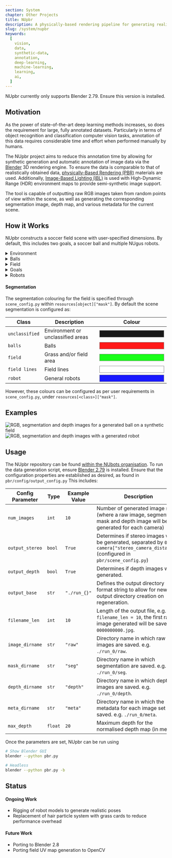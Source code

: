 ```yaml
---
section: System
chapter: Other Projects
title: NUpbr
description: A physically-based rendering pipeline for generating realistic semi-synthetic data.
slug: /system/nupbr
keywords:
  [
    vision,
    data,
    synthetic-data,
    annotation,
    deep-learning,
    machine-learning,
    learning,
    ai,
  ]
---
```


<Alert type='warning'>
  NUpbr currently only supports Blender 2.79. Ensure this version is installed.
</Alert>

## Motivation

As the power of state-of-the-art deep learning methods increases, so does the requirement for large, fully annotated datasets. Particularly in terms of object recognition and classification computer vision tasks, annotation of this data requires considerable time and effort when performed manually by humans.

The NUpbr project aims to reduce this annotation time by allowing for synthetic generation and automatic annotation of image data via the [Blender](https://www.blender.org/) 3D rendering engine. To ensure the data is comparable to that of realistically obtained data, [physically-Based Rendering (PBR)](https://en.wikipedia.org/wiki/Physically_based_rendering) materials are used. Additionally, [Image-Based Lighting (IBL)](http://ict.usc.edu/pubs/Image-Based%20Lighting.pdf) is used with High-Dynamic Range (HDR) environment maps to provide semi-synthetic image support.

The tool is capable of outputting raw RGB images taken from random points of view within the scene, as well as generating the corresponding segmentation image, depth map, and various metadata for the current scene.

## How it Works

NUpbr constructs a soccer field scene with user-specified dimensions. By default, this includes two goals, a soccer ball and multiple NUgus robots.

<details>

<summary>Environment</summary>

The environment map defines how the IBL will light the scene, as well as the background
for the RGB image. NUpbr will recursively perform regular expression searches to find three files per environment map:

| Item              | Regex Search    | Example        | Description                                 |
| ----------------- | --------------- | -------------- | ------------------------------------------- |
| Raw HDR map       | `.*raw.*\.hdr`  | `001_raw.hdr`  | HDR RGB pixel image filename                |
| Segmentation mask | `.*mask.*\.png` | `001_mask.png` | Semantic segmentation mask of the HDR image |
| Metadata file     | `.*json`        | `001.json`     | Metadata file for the HDR image             |

The **raw HDR map** will contain the RGB image as typically perceived. The HDR format is ideal for this image, as it allows for changing of exposure within Blender.

The **segmentation mask** will define the desired class of each pixel within the HDR map. Colour is used to distinguish between the classes, as shown in the examples within this page.

The **metadata file** contains positional and rotational camera parameters for when the image was taken, as well as configuration for which objects to render, including if balls, goals or the synthetic field are draw during rendering. Additionally, manual limits for where the ball can be placed in the scene can be specified in metres.

<Alert type='info'>

The configurable properties for the environment can be found in `scene_config.py`
within `resources["environment"]`.

</Alert>

</details>

<details>
<summary>Balls</summary>

The ball is either constructed using a preconstructed model (`.fbx`) with corresponding
colour and/or normal maps, or via a UV colour map for the ball. Again, a recursive regex search is applied to populate the ball resources:

#### UV Map

| Item     | Regex Search         | Example          | Description                          |
| -------- | -------------------- | ---------------- | ------------------------------------ |
| UV Image | `.*colou?rs?.*\.jpg` | `001_colour.jpg` | RGB image of the UV map for the ball |

#### FBX File

| Item       | Regex Search             | Example          | Description                                                                 |
| ---------- | ------------------------ | ---------------- | --------------------------------------------------------------------------- |
| Colour map | `.*colou?rs?.*\.jpg`     | `001_colour.png` | RGB pixel image filename for the colour map which can be applied to the FBX |
| Normal map | `.*norm(?:al)?s?.*\.png` | `001_norm.png`   | Normal map of the FBX                                                       |

The normal and colour maps are then applied to the ball using a material controlled by a [PBR node](https://docs.blender.org/manual/en/latest/render/shader_nodes/shader/principled.html).

<Alert type='info'>

The configurable properties for the ball can be found in `scene_config.py`
within `resources["ball"]`.

</Alert>

</details>

<details>
<summary>Field</summary>

When the user specifies that the field is to be synthetically generated, a hair particle system is used to create grass on the field.

#### Colouring the Field

A UV map of the field lines is generated based on the specified field dimensions in `scene_config.py` within `cfg["field"]`, which is then mixed with the grass colour to create field lines within the synthetic grass.
A [PBR node](https://docs.blender.org/manual/en/latest/render/shader_nodes/shader/principled.html) is used for the grass, using the grass and field line colouring for the base colour of the field.

#### Segmenting the Field

The segmentation of the field is performed using [scene composites](https://docs.blender.org/manual/en/latest/compositing/introduction.html), where the UV map projection on the field (in the camera viewpoint) is recoloured based on the desired segmentation mask colour of the field lines. This scene composite is then applied over the segmentation mask from the field, to ensure that the field lines appear over the top of the field.

<Alert type='info'>

The configurable properties for the field can be found in `scene_config.py`
within `resources["field"]`.

</Alert>

</details>

<details>
<summary>Goals</summary>

The goals are constructed based on the desired goal dimensions in `scene_config.py` within `cfg["goal"]`. These goals can either be generated as rectangular or rounded, as defined in `scene_config.py`, in `cfg["goal"]["shape"]`.

Using a [PBR node](https://docs.blender.org/manual/en/latest/render/shader_nodes/shader/principled.html), the goals are given a colour, metallicity and roughness as specified in `blend_config.py` within `goal`.

The segmentation colouring for the goals are **only applied to the front quad** (goal posts and crossbar).

<Alert type='info'>

The configurable properties for the
goals can be found in `scene_config.py` within `resources["goal"]`.

</Alert>

</details>

<details>

<summary>Robots</summary>

<Alert type='warning'>

Robots within NUpbr are still a **work in progress**. Currently only a
specific implementation of the NUgus robot is supported, and is likely subject to change in the future.

</Alert>

#### Configuration

Configuration for the NUgus robot can be found in `scene_config.py` within `resources["robot"]`. This configuration is composed of four parameters:

| Parameter             | Example                | Description                                                                             |
| --------------------- | ---------------------- | --------------------------------------------------------------------------------------- |
| `mesh_path`           | `"./robot/NUgus.fbx"`  | Path to the file which holds the NUgus FBX file                                         |
| `texture_path`        | `"./robot/textures/"`  | Path to the directory which holds the NUgus robot's materials and texture maps          |
| `kinematics_path`     | `"./robot/NUgus.json"` | Path to the file which holds kinematics limits and part names to assemble robot         |
| `kinematics_variance` | `0.5`                  | Floating point value for the maximum variation from the neutral pose of each robot part |
| `texture_path`        | `"./robot/textures/"`  | Path to colour and normal maps for each robot part                                      |

Additionally, the number of robots generated within the scene can be configured with `scene_config.py` with `num_robots`.

#### Kinematics

The kinematics of the robot are read from the `kinematics_path`, and the individual FBX files for each part are assembled as per the read kinematics configuration. Robot parts will randomly be placed according to `kinematics_variance`, where `kinematics_variance = 0.0` will place robots in their neutral pose, and `kinematics_variance = 1.0` will allow for random placement up to the kinematic limits of the robot.

<Alert type='info'>

The configurable properties for robots can be found in `scene_config.py` within `resources["robot"]`.

</Alert>

</details>

#### Segmentation

The segmentation colouring for the field is specified through `scene_config.py` within `resources[object]["mask"]`. By default the scene segmentation is configured as:

| Class          | Description                       | Colour                                                                                                               |
| -------------- | --------------------------------- | -------------------------------------------------------------------------------------------------------------------- |
| `unclassified` | Environment or unclassified areas | <div style='border: 1px solid grey; background-color: rgba(0, 0, 0, 0.9); width : 200px; height: 20px;'></div>       |
| `balls`        | Balls                             | <div style='border: 1px solid grey; background-color: rgba(255, 0, 0, 0.9); width : 200px; height: 20px;'></div>     |
| `field`        | Grass and/or field area           | <div style='border: 1px solid grey; background-color: rgba(0, 255, 0, 0.9); width : 200px; height: 20px;'></div>     |
| `field lines`  | Field lines                       | <div style='border: 1px solid grey; background-color: rgba(255, 255, 255, 0.9); width : 200px; height: 20px;'></div> |
| `robot`        | General robots                    | <div style='border: 1px solid grey; background-color: rgba(0, 0, 255, 0.9); width : 200px; height: 20px;'></div>     |

However, these colours can be configured as per user requirements in `scene_config.py`, under `resources[<class>]["mask"]`.

## Examples

![RGB, segmentation and depth images for a generated ball on a synthetic field](images/ball_L.png 'RGB, segmentation and depth images for a generated ball on a synthetic field')
![RGB, segmentation and depth images with a generated robot](images/robot_outside.png 'RGB, segmentation and depth images with a generated robot')

## Usage

The NUpbr repository can be found [within the NUbots organisation](https://github.com/NUbots/NUpbr). To run the data generation script, ensure [Blender 2.79](https://www.blender.org/download/previous-versions/) is installed. Ensure that the configuration properties are established as desired, as found in `pbr/config/output_config.py`
This includes:

| Config Parameter | Type    | Example Value | Description                                                                                                                                |
| ---------------- | ------- | ------------- | ------------------------------------------------------------------------------------------------------------------------------------------ |
| `num_images`     | `int`   | `10`          | Number of generated image sets (where a raw image, segmentation mask and depth image will be generated for each camera)                    |
| `output_stereo`  | `bool`  | `True`        | Determines if stereo images will be generated, separated by `0.5 * camera["stereo_camera_distance"]` (configured in `pbr/scene_config.py`) |
| `output_depth`   | `bool`  | `True`        | Determines if depth images will be generated.                                                                                              |
| `output_base`    | `str`   | `"./run_{}"`  | Defines the output directory format string to allow for new output directory creation on regeneration.                                     |
| `filename_len`   | `int`   | `10`          | Length of the output file, e.g. for `filename_len = 10`, the first raw image generated will be saved as `0000000000.jpg`.                  |
| `image_dirname`  | `str`   | `"raw"`       | Directory name in which raw images are saved. e.g. `./run_0/raw`.                                                                          |
| `mask_dirname`   | `str`   | `"seg"`       | Directory name in which segmentation are saved. e.g. `./run_0/seg`.                                                                        |
| `depth_dirname`  | `str`   | `"depth"`     | Directory name in which depth images are saved. e.g. `./run_0/depth`.                                                                      |
| `meta_dirname`   | `str`   | `"meta"`      | Directory name in which the metadata for each image set is saved. e.g. `./run_0/meta`.                                                     |
| `max_depth`      | `float` | `20`          | Maximum depth for the normalised depth map (in metres).                                                                                    |

Once the parameters are set, NUpbr can be run using

```bash
# Show Blender GUI
blender --python pbr.py

# Headless
blender --python pbr.py -b
```

## Status

#### Ongoing Work

- Rigging of robot models to generate realistic poses
- Replacement of hair particle system with grass cards to reduce performance overhead

#### Future Work

- Porting to Blender 2.8
- Porting field UV map generation to OpenCV
